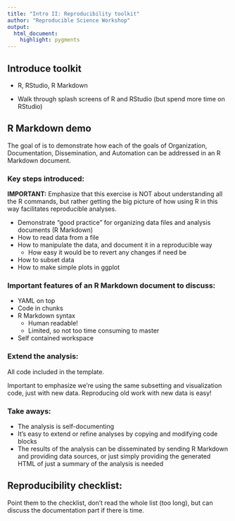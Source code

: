 ```yaml
---
title: "Intro II: Reproducibility toolkit"
author: "Reproducible Science Workshop"
output:
  html_document:
    highlight: pygments
---
```


## Introduce toolkit

- R, RStudio, R Markdown

- Walk through splash screens of R and RStudio (but spend more time on RStudio)

## R Markdown demo

The goal of is to demonstrate how each of the goals of Organization, Documentation, Dissemination, and Automation can be addressed in an R Markdown document.

### Key steps introduced:

**IMPORTANT:** Emphasize that this exercise is NOT about understanding all the R commands, 
but rather getting the big picture of how using R in this way facilitates reproducible 
analyses.

- Demonstrate "good practice" for organizing data files and analysis 
documents (R Markdown)
- How to read data from a file
- How to manipulate the data, and document it in a reproducible way
    - How easy it would be to revert any changes if need be
- How to subset data
- How to make simple plots in ggplot

### Important features of an R Markdown document to discuss:

- YAML on top
- Code in chunks
- R Markdown syntax 
    - Human readable!
    - Limited, so not too time consuming to master
- Self contained workspace

### Extend the analysis:

All code included in the template.

Important to emphasize we're using the same subsetting and visualization code,
just with new data. Reproducing old work with new data is easy!

### Take aways:

- The analysis is self-documenting
- It's easy to extend or refine analyses by copying and modifying code blocks
- The results of the analysis can be disseminated by sending R Markdown and 
providing data sources, or just simply providing the generated HTML of just 
a summary of the analysis is needed

## Reproducibility checklist:

Point them to the checklist, don't read the whole list (too long), but can
discuss the documentation part if there is time.
